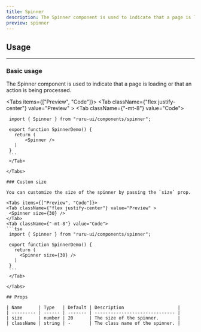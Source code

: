 ```yaml
---
title: Spinner
description: The Spinner component is used to indicate that a page is loading or that an action is being processed.
preview: spinner
---
```



## Usage

---

### Basic usage

The Spinner component is used to indicate that a page is loading or that an action is being processed.

<Tabs items={["Preview", "Code"]}>
  <Tab className={"flex justify-center"} value="Preview" >
    <Spinner />
  </Tab>
  <Tab className={"-mt-8"} value="Code">
   ```tsx
    import { Spinner } from "ruru-ui/components/spinner";

    export function SpinnerDemo() {
      return (
          <Spinner />
      )
    }
    ```
    </Tab>

</Tabs>

### Custom size

You can customize the size of the spinner by passing the `size` prop.

<Tabs items={["Preview", "Code"]}>
  <Tab className={"flex justify-center"} value="Preview" >
    <Spinner size={30} />
  </Tab>
  <Tab className={"-mt-8"} value="Code">
   ```tsx
    import { Spinner } from "ruru-ui/components/spinner";

    export function SpinnerDemo() {
      return (
        <Spinner size={30} />
      )
    }
    ```
    </Tab>

</Tabs>

## Props

| Name      | Type   | Default | Description                    |
| --------- | ------ | ------- | ------------------------------ |
| size      | number | 20      | The size of the spinner.       |
| className | string | -       | The class name of the spinner. |
